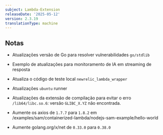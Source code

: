 ```yaml
---
subject: Lambda-Extension
releaseDate: '2025-05-12'
version: 2.3.19
translationType: machine
---
```


## Notas

* Atualizações versão de Go para resolver vulnerabilidades `go/stdlib`

* Exemplo de atualizações para monitoramento de IA em streaming de resposta

* Atualiza o código de teste local `newrelic_lambda_wrapper`

* Atualizações `ubuntu` runner

* Atualizações da extensão de compilação para evitar o erro `/lib64/libc.so.6`: versão `GLIBC_X.YZ` não encontrada.

* Aumente os axios de `1.7.7` para `1.8.2` em /examples/sam/containerized-lambda/nodejs-sam-example/hello-world

* Aumente golang.org/x/net de `0.33.0` para `0.38.0`